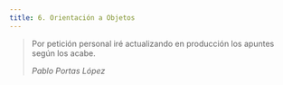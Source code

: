 ```yaml
---
title: 6. Orientación a Objetos
---
```



<Aside type="caution" title="¡En Construcción! 👷">

>Por petición personal iré actualizando en producción los apuntes según los acabe.
>
>_Pablo Portas López_

</Aside>

